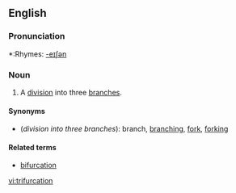 ==English==
===Pronunciation===
*:Rhymes: [[Rhymes:English:-eɪʃǝn|-eɪʃǝn]]

===Noun===
{{en-noun}}

#A [[division]] into three [[branch]]es.

====Synonyms====
*(''division into three branches''): branch, [[branching]], [[fork]], [[forking]]

====Related terms====
*[[bifurcation]]

[[vi:trifurcation]]